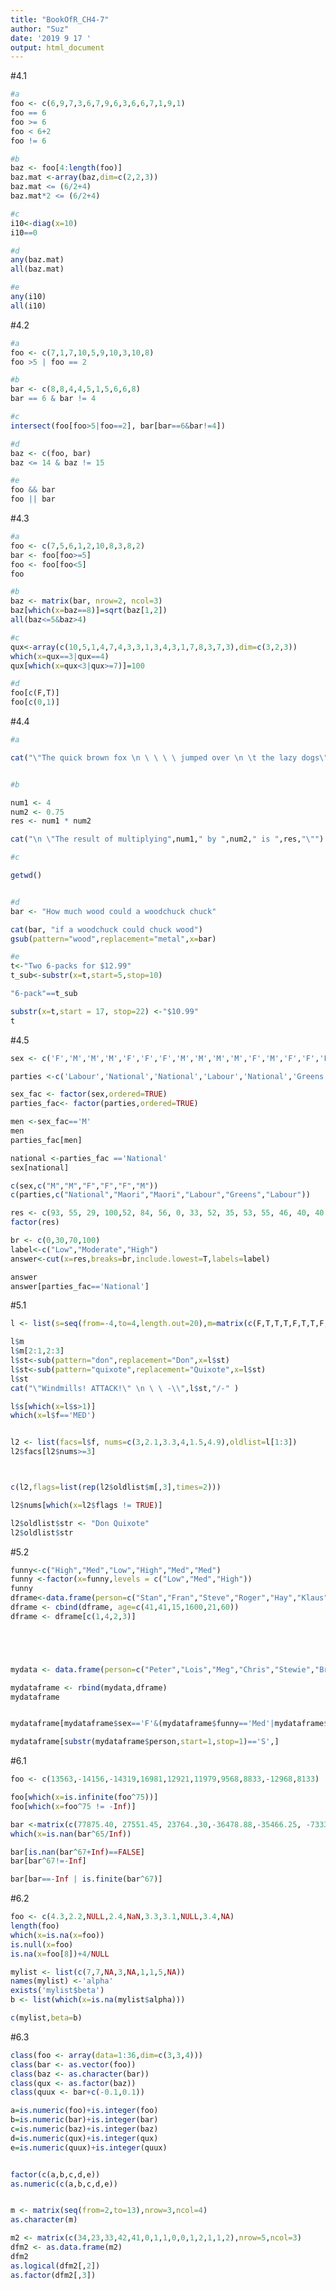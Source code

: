 ```yaml
---
title: "BookOfR_CH4-7"
author: "Suz"
date: '2019 9 17 '
output: html_document
---
```


#4.1
```r
#a
foo <- c(6,9,7,3,6,7,9,6,3,6,6,7,1,9,1)
foo == 6
foo >= 6
foo < 6+2
foo != 6

#b
baz <- foo[4:length(foo)]
baz.mat <-array(baz,dim=c(2,2,3))
baz.mat <= (6/2+4)
baz.mat*2 <= (6/2+4)

#c
i10<-diag(x=10) 
i10==0 

#d
any(baz.mat)
all(baz.mat)

#e
any(i10)
all(i10)
```


#4.2
```r
#a
foo <- c(7,1,7,10,5,9,10,3,10,8)
foo >5 | foo == 2

#b
bar <- c(8,8,4,4,5,1,5,6,6,8)
bar == 6 & bar != 4

#c
intersect(foo[foo>5|foo==2], bar[bar==6&bar!=4])

#d
baz <- c(foo, bar)
baz <= 14 & baz != 15

#e
foo && bar
foo || bar
```


#4.3
```r
#a
foo <- c(7,5,6,1,2,10,8,3,8,2)
bar <- foo[foo>=5]
foo <- foo[foo<5]
foo

#b
baz <- matrix(bar, nrow=2, ncol=3)
baz[which(x=baz==8)]=sqrt(baz[1,2])
all(baz<=5&baz>4)

#c
qux<-array(c(10,5,1,4,7,4,3,3,1,3,4,3,1,7,8,3,7,3),dim=c(3,2,3))
which(x=qux==3|qux==4)
qux[which(x=qux<3|qux>=7)]=100

#d
foo[c(F,T)]
foo[c(0,1)]

```


#4.4
```r
#a

cat("\"The quick brown fox \n \ \ \ \ jumped over \n \t the lazy dogs\"")


#b

num1 <- 4
num2 <- 0.75
res <- num1 * num2

cat("\n \"The result of multiplying",num1," by ",num2," is ",res,"\"")

#c

getwd()


#d
bar <- "How much wood could a woodchuck chuck"

cat(bar, "if a woodchuck could chuck wood")
gsub(pattern="wood",replacement="metal",x=bar)

#e
t<-"Two 6-packs for $12.99"
t_sub<-substr(x=t,start=5,stop=10)

"6-pack"==t_sub

substr(x=t,start = 17, stop=22) <-"$10.99"
t

```


#4.5
```r

sex <- c('F','M','M','M','F','F','F','M','M','M','M','F','M','F','F','F','M','M','M','M')

parties <-c('Labour','National','National','Labour','National','Greens','National','National','Greens','Other','Greens','Labour','National','National','Labour','Labour','National','National','Labour','Other')

sex_fac <- factor(sex,ordered=TRUE)
parties_fac<- factor(parties,ordered=TRUE)

men <-sex_fac=='M'
men
parties_fac[men]

national <-parties_fac =='National'
sex[national]

c(sex,c("M","M","F","F","F","M"))
c(parties,c("National","Maori","Maori","Labour","Greens","Labour"))

res <- c(93, 55, 29, 100,52, 84, 56, 0, 33, 52, 35, 53, 55, 46, 40, 40, 56, 45, 64, 31, 10, 29, 40,95, 18, 61)
factor(res)

br <- c(0,30,70,100)
label<-c("Low","Moderate","High")
answer<-cut(x=res,breaks=br,include.lowest=T,labels=label)

answer
answer[parties_fac=='National']

```


#5.1

```r

l <- list(s=seq(from=-4,to=4,length.out=20),m=matrix(c(F,T,T,T,F,T,T,F,F),nrow=3,ncol=3),st=c("don","quixote"),f=factor(c("LOW","MED","LOW","MED","MED","HIGH")))

l$m
l$m[2:1,2:3]
l$st<-sub(pattern="don",replacement="Don",x=l$st)
l$st<-sub(pattern="quixote",replacement="Quixote",x=l$st)
l$st
cat("\"Windmills! ATTACK!\" \n \ \ -\\",l$st,"/-" )

l$s[which(x=l$s>1)]
which(x=l$f=='MED')


l2 <- list(facs=l$f, nums=c(3,2.1,3.3,4,1.5,4.9),oldlist=l[1:3])
l2$facs[l2$nums>=3]



c(l2,flags=list(rep(l2$oldlist$m[,3],times=2)))

l2$nums[which(x=l2$flags != TRUE)]

l2$oldlist$str <- "Don Quixote"
l2$oldlist$str

```


#5.2

```r
funny<-c("High","Med","Low","High","Med","Med")
funny <-factor(x=funny,levels = c("Low","Med","High"))
funny
dframe<-data.frame(person=c("Stan","Fran","Steve","Roger","Hay","Klaus"),sex=factor(c("M","F","M","M","F","M")),funny)
dframe <- cbind(dframe, age=c(41,41,15,1600,21,60))
dframe <- dframe[c(1,4,2,3)]





mydata <- data.frame(person=c("Peter","Lois","Meg","Chris","Stewie","Brian"),age=c(42,40,17,14,1,7),sex=factor(c("M","F","F","M","M","M")),stringsAsFactors=FALSE,funny=factor(x=c("High","High","Low","Med","High","Med"),levels=c("Low","Med","High")))

mydataframe <- rbind(mydata,dframe)
mydataframe


mydataframe[mydataframe$sex=='F'&(mydataframe$funny=='Med'|mydataframe$funny=='High'),]

mydataframe[substr(mydataframe$person,start=1,stop=1)=='S',]

```





#6.1

```r
foo <- c(13563,-14156,-14319,16981,12921,11979,9568,8833,-12968,8133)

foo[which(x=is.infinite(foo^75))]
foo[which(x=foo^75 != -Inf)]

bar <-matrix(c(77875.40, 27551.45, 23764.,30,-36478.88,-35466.25, -73333.85, 36599.69 -70585.69,-39803.81, 55976.34, 76694.82,47032.00),nrow=3,ncol=4)
which(x=is.nan(bar^65/Inf))

bar[is.nan(bar^67+Inf)==FALSE]
bar[bar^67!=-Inf]

bar[bar==-Inf | is.finite(bar^67)]

```

#6.2

```r

foo <- c(4.3,2.2,NULL,2.4,NaN,3.3,3.1,NULL,3.4,NA)
length(foo)
which(x=is.na(x=foo))
is.null(x=foo)
is.na(x=foo[8])+4/NULL

mylist <- list(c(7,7,NA,3,NA,1,1,5,NA))
names(mylist) <-'alpha'
exists('mylist$beta')
b <- list(which(x=is.na(mylist$alpha)))

c(mylist,beta=b)

```


#6.3

```r
class(foo <- array(data=1:36,dim=c(3,3,4)))
class(bar <- as.vector(foo))
class(baz <- as.character(bar))
class(qux <- as.factor(baz))
class(quux <- bar+c(-0.1,0.1))

a=is.numeric(foo)+is.integer(foo)
b=is.numeric(bar)+is.integer(bar)
c=is.numeric(baz)+is.integer(baz)
d=is.numeric(qux)+is.integer(qux)
e=is.numeric(quux)+is.integer(quux)


factor(c(a,b,c,d,e))
as.numeric(c(a,b,c,d,e))


m <- matrix(seq(from=2,to=13),nrow=3,ncol=4)
as.character(m)

m2 <- matrix(c(34,23,33,42,41,0,1,1,0,0,1,2,1,1,2),nrow=5,ncol=3)
dfm2 <- as.data.frame(m2)
dfm2
as.logical(dfm2[,2]) 
as.factor(dfm2[,3])
```

